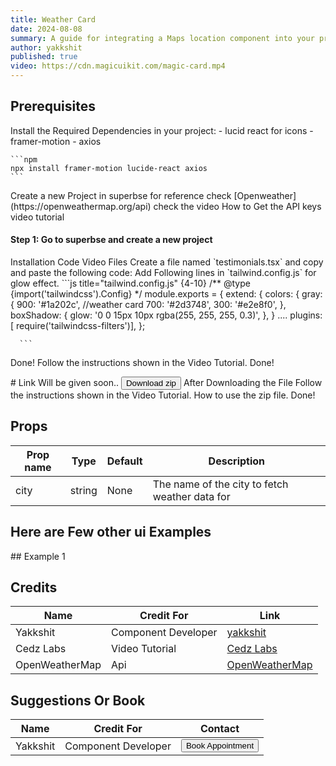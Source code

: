 ```yaml
---
title: Weather Card
date: 2024-08-08
summary: A guide for integrating a Maps location component into your project. Using Openweather API.
author: yakkshit
published: true
video: https://cdn.magicuikit.com/magic-card.mp4
---
```


<ComponentPreview name="WeatherCard-demo" />

## Prerequisites


<Steps>
  <Step>
  Install the Required Dependencies in your project:
    - lucid react for icons
    - framer-motion
    - axios

    ```npm
    npx install framer-motion lucide-react axios
    ```
  </Step>

  <Step>
    Create a new Project in superbse for reference check [Openweather](https://openweathermap.org/api)
    check the video
    <Accordion type="single" collapsible>
      <AccordionItem value="item-1">
        <AccordionTrigger>How to Get the API keys video tutorial </AccordionTrigger>
        <AccordionContent>
        <Steps>
            <Step>
             <h4>Step 1: Go to superbse and create a new project</h4>
              <VideoEmbed src="https://youtu.be/tPlD-CmH7H4?si=LQsSpkz9ZHCa6aDy"  
              text="
                  ## How to Obtain an OpenWeather API Key

                  To obtain an OpenWeather API key, you need to sign up for an account on the OpenWeather website. Here’s a step-by-step process:

                  1. **Visit OpenWeather’s Website**: Go to [OpenWeather's website](https://openweathermap.org/).
                  2. **Create an Account**: Click on the &apos;Sign Up&apos; button. Fill in your details to create a free account.
                  3. **Confirm Your Email**: Check your email for a confirmation link from OpenWeather and click on it to verify your account.
                  4. **Obtain Your API Key**: Once your account is verified, log in to your account. Navigate to the &apos;API keys&apos; section of your account dashboard. You will find your default API key there, or you can create a new one
                  5. **Use the API Key**: Copy this key and use it in your applications to access OpenWeather API services.

                  As for YouTube, there are many tutorial videos available that walk you through getting an OpenWeather API key. You can search for phrases like &apos;How to get OpenWeather API key&apos; on YouTube.

                  ### Helpful Links
                  - [OpenWeatherMap Official API Documentation](https://openweathermap.org/api)
                  - [OpenWeatherMap Sign Up](https://home.openweathermap.org/users/sign_up)
                  - [YouTube Search for OpenWeather API Key Tutorial](https://www.youtube.com/results?search_query=How+to+get+OpenWeather+API+key)
              "/>

            </Step>
          </Steps>
        </AccordionContent>
      </AccordionItem>
    </Accordion>
    </Step>
    <Step>
    Get Your API keys `NEXT_PUBLIC_OPENWEATHER_API_KEY` from OpenWeatherMap.
      ```env
      NEXT_PUBLIC_OPENWEATHER_API_KEY=REPLACE_WITH_YOUR_KEY
      ```
  </Step>
  <Step>You&apos;re almost done just few Steps left.</Step>
</Steps>

## Installation

<Tabs defaultValue="code">

<TabsList>
  <TabsTrigger value="code">Code</TabsTrigger>
  <TabsTrigger value="video">Video</TabsTrigger>
  <TabsTrigger value="files">Files</TabsTrigger>
</TabsList>

<TabsContent value="code">

<Steps>
  <Step>
        Create a file named `testimonials.tsx` and copy and paste the following code:
        <ComponentSource name='weathercard'/>
  </Step>
  <Step>
    Add Following lines in  `tailwind.config.js` for glow effect.
      ```js title="tailwind.config.js" {4-10}
      /** @type {import('tailwindcss').Config} */
      module.exports = {
      extend: {
        colors: {
          gray: {
            900: '#1a202c', //weather card
            700: '#2d3748',
            300: '#e2e8f0',
          },
        boxShadow: {
            glow: '0 0 15px 10px rgba(255, 255, 255, 0.3)',
          },
        }
        ....
        plugins: [ 
          require('tailwindcss-filters')], 
      };

      ```

  </Step>
  <Step>Done!</Step>
</Steps>

</TabsContent>

<TabsContent value="video">

<Steps>
  <Step>
    Follow the instructions shown in the Video Tutorial.
    <VideoEmbed
      src="https://youtu.be/nXbXNB9E71o"
      text="<ins>[For more tech videos, please visit our YT channel](https://youtube.com/@cedzlabs)</ins>
  
  We are workign Hard to Bring you the exiting Stuff.
  Stay Tuned for more Tech Videos.
  Please Support Us 🙂."
    />
  </Step>
  <Step>Done!</Step>
</Steps>

</TabsContent>

<TabsContent value="files">
  # Link Will be given soon..
  <Link href=''><Button>Download zip</Button></Link>
  <Steps>
  <Step>
    After Downloading the File Follow the instructions shown in the Video Tutorial. How to use the zip file.  
    <VideoEmbed
      src="https://youtu.be/nXbXNB9E71o"
      text="<ins>[For more tech videos, please visit our YT channel](https://youtube.com/@cedzlabs)</ins>
  We are workign Hard to Bring you the exiting Stuff.
  Stay Tuned for more Tech Videos.
  Please Support Us 🙂.
  " />
  </Step>
  <Step>Done!</Step>
</Steps>
</TabsContent>

</Tabs>

## Props

| Prop name | Type   | Default | Description                   |
| --------- | ------ | ------- | ----------------------------- |
| city      | string | None    | The name of the city to fetch weather data for |


## Here are Few other ui Examples 

<Accordion type="single" collapsible>
  <AccordionItem value="item-1">
    <AccordionTrigger> ## Example 1 </AccordionTrigger>
    <AccordionContent>
      <ComponentPreview name="beta-demo" />
    </AccordionContent>
    </AccordionItem>
</Accordion>


## Credits

| Name      | Credit For          | Link                                               |
| --------- | ------------------- | -------------------------------------------------- |
| Yakkshit  | Component Developer | [yakkshit](https://x.com/yakkshit)                 |
| Cedz Labs | Video Tutorial      | [Cedz Labs](https://www.cedzlabs.com)              |
| OpenWeatherMap | Api       | [OpenWeatherMap](https://openweathermap.org/api) |

## Suggestions Or Book

| Name     | Credit For          | Contact                                           |
| -------- | ------------------- | ------------------------------------------------- |
| Yakkshit | Component Developer | [<Button>Book Appointment</Button>](https://cal.com/yakkshit) |

<SupportOverlay videoSrc="https://www.youtube.com/embed/uAOx1611_iw?si=EaKMn3bknh8yWJ0G&amp;controls=0" supportLink="https://cedzlabs.com/payments" />